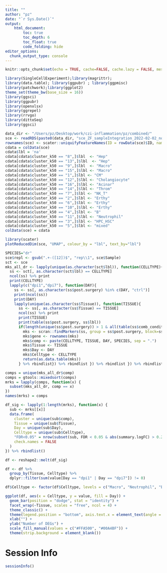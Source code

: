 ```yaml
---
title: ""
author: "pz"
date: "`r Sys.Date()`"
output:
    html_document:
        toc: true
        toc_depth: 6
        toc_float: true
        code_folding: hide
editor_options: 
  chunk_output_type: console
---
```


```r
knitr::opts_chunk$set(echo = TRUE, cache=FALSE, cache.lazy = FALSE, message=FALSE, warning = FALSE)
```

```r
library(SingleCellExperiment);library(magrittr);
library(data.table); library(ggpubr) ; library(ggpmisc)
library(patchwork);library(ggplot2)
theme_set(theme_bw(base_size = 16))
library(ggsci)
library(ggpubr)
library(openxlsx)
library(ggrepel)
library(rrvgo)
library(dittoSeq)
library(ggsci)

```



```r
data_dir <- "/Users/pz/Desktop/work/czi-inflammation/pz/combined/"
sce <- readRDS(paste0(data_dir, "sce_ZF_sampleIntegration_2022-02-02_noCounts.rds"))
rownames(sce) <- scater::uniquifyFeatureNames(ID = rowData(sce)$ID, names = rowData(sce)$Symbol)
cdata = colData(sce)
cdata$lbl = 'na'
cdata[cdata$cluster_k50 == "8",]$lbl  <- "Hep"
cdata[cdata$cluster_k50 == "13",]$lbl  <- "Hep"
cdata[cdata$cluster_k50 == "9",]$lbl  <- "Macro"
cdata[cdata$cluster_k50 == "15",]$lbl <- "Macro"
cdata[cdata$cluster_k50 == "1",]$lbl <- "CM"
cdata[cdata$cluster_k50 == "12",]$lbl <- "Cholangiocyte"
cdata[cdata$cluster_k50 == "16",]$lbl <- "Acinar"
cdata[cdata$cluster_k50 == "14",]$lbl <- "Throm"
cdata[cdata$cluster_k50 == "7",]$lbl <- "NK_T"
cdata[cdata$cluster_k50 == "2",]$lbl <- "Erthy"
cdata[cdata$cluster_k50 == "6",]$lbl <- "Erthy"
cdata[cdata$cluster_k50 == "10",]$lbl <- "Erthy"
cdata[cdata$cluster_k50 == "4",]$lbl <- "B"
cdata[cdata$cluster_k50 == "11",]$lbl <- "Neutrophil"
cdata[cdata$cluster_k50 == "3",]$lbl <- "HPC_HSC"
cdata[cdata$cluster_k50 == "5",]$lbl <- "mixed"
colData(sce) = cdata
```

```r
library(scater)
plotReducedDim(sce, "UMAP", colour_by = "lbl", text_by="lbl")
```





```r
SPECIES="dr"
sce$repl <- gsub(".+-([12])$", "rep\\1", sce$Sample)
sct <- sce
mks_all_dr <- lapply(unique(as.character(sct$lbl)), function(CELLTYPE){
  ss <- sct[, as.character(sct$lbl) == CELLTYPE]
  ncol(ss) %>% print
  print(CELLTYPE)
  lapply(c("dpi1","dpi7"), function(DAY){
    ss <- ss[, as.character(ss$post.surgery) %in% c(DAY, "ctrl")]
    print(ncol(ss))
    print(DAY)
    lapply(unique(as.character(ss$Tissue)), function(TISSUE){ 
      ss <- ss[, as.character(ss$Tissue) == TISSUE]
      ncol(ss) %>% print
      print(TISSUE)
      print(table(ss$post.surgery, ss$lbl))
      if(length(unique(ss$post.surgery)) > 1 & all(table(ss$comb_condition) > 50)){
        mks <- scran::findMarkers(ss, group = ss$post.surgery, block=ss$repl)[[DAY]]
        mks$gene <- rownames(mks)
        mks$comp <- paste(CELLTYPE, TISSUE, DAY, SPECIES, sep = ".")
        mks$Tissue <- TISSUE
        mks$Day <- DAY
        mks$Celltype <- CELLTYPE
        return(as.data.table(mks))
      } %>% rbindlist}) %>% rbindlist }) %>% rbindlist }) %>% rbindlist

comps = unique(mks_all_dr$comp)
comps = gtools::mixedsort(comps)
mrks = lapply(comps, function(x) {
  subset(mks_all_dr, comp == x)
})
names(mrks) = comps
```



```r
df_sig <- lapply(1:length(mrks), function(x) {
  sub <- mrks[[x]]
  data.frame(
    cluster = unique(sub$comp),
    Tissue = unique(sub$Tissue),
    Day = unique(sub$Day),
    Celltype = unique(sub$Celltype),
    "FDR<0.05" = nrow(subset(sub, FDR < 0.05 & abs(summary.logFC) > 0.25)),
    check.names = FALSE
  )
}) %>% rbindlist()

df <- reshape2::melt(df_sig)

df <- df %>%
  group_by(Tissue, Celltype) %>%
  dplyr::filter(sum(value[Day == "dpi1" | Day == "dpi7"]) != 0)

df$Celltype <- factor(df$Celltype, levels = c("Macro", "Neutrophil", "B", "NK_T", "Hep", "Acinar", "Erthy", "Throm", "Cholangiocyte", "CM", "HPC_HSC", "mixed"))

ggplot(df, aes(x = Celltype, y = value, fill = Day)) +
  geom_bar(position = "dodge", stat = "identity") +
  facet_wrap(~Tissue, scales = "free", ncol = 4) +
  theme_classic() +
  theme(legend.position = "bottom", axis.text.x = element_text(angle = 45, hjust = 1, vjust = 1)) +
  xlab("") +
  ylab("Number of DEGs") +
  scale_fill_manual(values = c("#FFA500", "#00A4BF")) +
  theme(strip.background = element_blank())
```



# Session Info

```r
sessionInfo()
```

